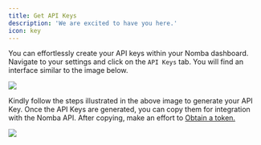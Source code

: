 ```yaml
---
title: Get API Keys
description: 'We are excited to have you here.'
icon: key
---
```


You can effortlessly create your API keys within your Nomba dashboard. Navigate to your settings and click on the `API Keys` tab. You will find an interface similar to the image below.

<Frame caption="Generate API Key">
    <img src="/images/api-keys-1.png" style={{ borderRadius: '0.5rem' }} />
</Frame>

Kindly follow the steps illustrated in the above image to generate your API Key. Once the API Keys are generated, you can copy them for integration with the Nomba API. After copying, make an effort to [Obtain a token.](/getting-started/authentication/obtaining-access-token)

<Frame caption="Retrieve your API Keys">
    <img src="/images/api-keys-2.png" style={{ borderRadius: '0.5rem' }} />
</Frame>